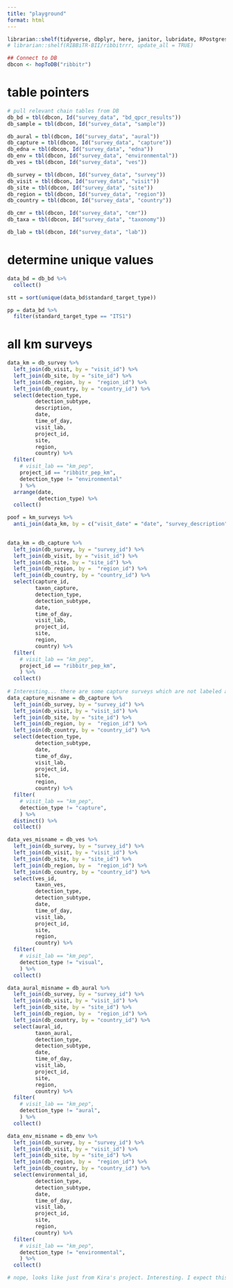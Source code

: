 ```yaml
---
title: "playground"
format: html
---
```


```r
librarian::shelf(tidyverse, dbplyr, here, janitor, lubridate, RPostgres, stringr, DBI, parsedate, uuid, hms, RIBBiTR-BII/ribbitrrr)
# librarian::shelf(RIBBiTR-BII/ribbitrrr, update_all = TRUE)

## Connect to DB
dbcon <- hopToDB("ribbitr")
```

# table pointers

```r
# pull relevant chain tables from DB
db_bd = tbl(dbcon, Id("survey_data", "bd_qpcr_results"))
db_sample = tbl(dbcon, Id("survey_data", "sample"))

db_aural = tbl(dbcon, Id("survey_data", "aural"))
db_capture = tbl(dbcon, Id("survey_data", "capture"))
db_edna = tbl(dbcon, Id("survey_data", "edna"))
db_env = tbl(dbcon, Id("survey_data", "environmental"))
db_ves = tbl(dbcon, Id("survey_data", "ves"))

db_survey = tbl(dbcon, Id("survey_data", "survey"))
db_visit = tbl(dbcon, Id("survey_data", "visit"))
db_site = tbl(dbcon, Id("survey_data", "site"))
db_region = tbl(dbcon, Id("survey_data", "region"))
db_country = tbl(dbcon, Id("survey_data", "country"))

db_cmr = tbl(dbcon, Id("survey_data", "cmr"))
db_taxa = tbl(dbcon, Id("survey_data", "taxonomy"))

db_lab = tbl(dbcon, Id("survey_data", "lab"))

```

# determine unique values
```r
data_bd = db_bd %>%
  collect()

stt = sort(unique(data_bd$standard_target_type))

pp = data_bd %>%
  filter(standard_target_type == "ITS1")

```

# all km surveys
```r
data_km = db_survey %>%
  left_join(db_visit, by = "visit_id") %>%
  left_join(db_site, by = "site_id") %>%
  left_join(db_region, by =  "region_id") %>%
  left_join(db_country, by = "country_id") %>%
  select(detection_type,
         detection_subtype,
         description,
         date,
         time_of_day,
         visit_lab,
         project_id,
         site,
         region,
         country) %>%
  filter(
    # visit_lab == "km_pep",
    project_id == "ribbitr_pep_km",
    detection_type != "environmental"
    ) %>%
  arrange(date,
          detection_type) %>%
  collect()

poof = km_surveys %>%
  anti_join(data_km, by = c("visit_date" = "date", "survey_description" = "description"))
  

data_km = db_capture %>%
  left_join(db_survey, by = "survey_id") %>%
  left_join(db_visit, by = "visit_id") %>%
  left_join(db_site, by = "site_id") %>%
  left_join(db_region, by =  "region_id") %>%
  left_join(db_country, by = "country_id") %>%
  select(capture_id,
         taxon_capture,
         detection_type,
         detection_subtype,
         date,
         time_of_day,
         visit_lab,
         project_id,
         site,
         region,
         country) %>%
  filter(
    # visit_lab == "km_pep",
    project_id == "ribbitr_pep_km",
    ) %>%
  collect()
  
# Interesting... there are some capture surveys which are not labeled as captures... I wonder if there are any others for other projects.
data_capture_misname = db_capture %>%
  left_join(db_survey, by = "survey_id") %>%
  left_join(db_visit, by = "visit_id") %>%
  left_join(db_site, by = "site_id") %>%
  left_join(db_region, by =  "region_id") %>%
  left_join(db_country, by = "country_id") %>%
  select(detection_type,
         detection_subtype,
         date,
         time_of_day,
         visit_lab,
         project_id,
         site,
         region,
         country) %>%
  filter(
    # visit_lab == "km_pep",
    detection_type != "capture",
    ) %>%
  distinct() %>%
  collect()

data_ves_misname = db_ves %>%
  left_join(db_survey, by = "survey_id") %>%
  left_join(db_visit, by = "visit_id") %>%
  left_join(db_site, by = "site_id") %>%
  left_join(db_region, by =  "region_id") %>%
  left_join(db_country, by = "country_id") %>%
  select(ves_id,
         taxon_ves,
         detection_type,
         detection_subtype,
         date,
         time_of_day,
         visit_lab,
         project_id,
         site,
         region,
         country) %>%
  filter(
    # visit_lab == "km_pep",
    detection_type != "visual",
    ) %>%
  collect()

data_aural_misname = db_aural %>%
  left_join(db_survey, by = "survey_id") %>%
  left_join(db_visit, by = "visit_id") %>%
  left_join(db_site, by = "site_id") %>%
  left_join(db_region, by =  "region_id") %>%
  left_join(db_country, by = "country_id") %>%
  select(aural_id,
         taxon_aural,
         detection_type,
         detection_subtype,
         date,
         time_of_day,
         visit_lab,
         project_id,
         site,
         region,
         country) %>%
  filter(
    # visit_lab == "km_pep",
    detection_type != "aural",
    ) %>%
  collect()

data_env_misname = db_env %>%
  left_join(db_survey, by = "survey_id") %>%
  left_join(db_visit, by = "visit_id") %>%
  left_join(db_site, by = "site_id") %>%
  left_join(db_region, by =  "region_id") %>%
  left_join(db_country, by = "country_id") %>%
  select(environmental_id,
         detection_type,
         detection_subtype,
         date,
         time_of_day,
         visit_lab,
         project_id,
         site,
         region,
         country) %>%
  filter(
    # visit_lab == "km_pep",
    detection_type != "environmental",
    ) %>%
  collect()

# nope, looks like just from Kira's project. Interesting. I expect this was my doing, I'll fix it. Thanks Kira for helping identify this.
```